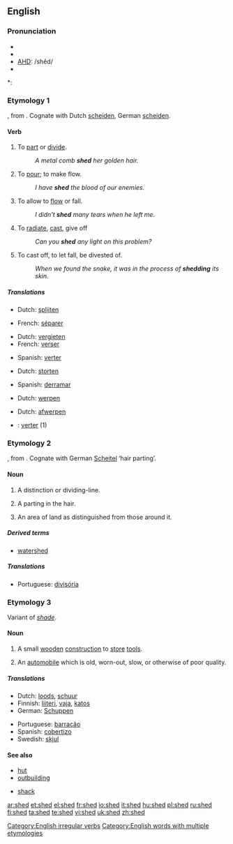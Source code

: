 ==English==

===Pronunciation===
* {{SAMPA|/SEd/}}
* {{IPA|/ʃɛd/}}
* [[w:AHD|AHD]]: /shěd/
* {{audio|en-us-shed.ogg|Audio (US)}}

*: {{rhymes|ɛd}}

===Etymology 1===
{{etyl|ang}} {{term|sceadan|lang=ang}}, from {{Ger.}}.  Cognate with Dutch [[scheiden]], German [[scheiden]].

====Verb====
{{en-verb|sheds|shedding|shed}}

# {{context|transitive|archaic}} To [[part]] or [[divide]].
#: ''A metal comb '''shed''' her golden hair.''
# {{context|transitive|archaic}} To [[pour]]; to make flow.
#: ''I have '''shed''' the blood of our enemies.''
# {{transitive}} To allow to [[flow]] or fall.
#: ''I didn't '''shed''' many tears when he left me.''
# {{transitive}} To [[radiate]], [[cast]], give off
#: ''Can you '''shed''' any light on this problem?''
# {{context|transitive|intransitive}} To cast off, to let fall, be divested of.
#: ''When we found the snake, it was in the process of '''shedding''' its skin.''

=====Translations=====
{{trans-top|To part or divide}}
* Dutch: [[splijten]]
{{trans-mid}}
* French: [[séparer]]
{{trans-bottom}}

{{trans-top|To pour; to make flow}}
* Dutch: [[vergieten]]
* French: [[verser]]
{{trans-mid}}
* Spanish: [[verter]]  {{m}}
{{trans-bottom}}

{{trans-top|To allow to flow or fall}}
* Dutch: [[storten]]
{{trans-mid}}
* Spanish: [[derramar]] {{m}}
{{trans-bottom}}

{{trans-top|To radiate, cast, give off}}
* Dutch: [[werpen]]
{{trans-mid}}
{{trans-bottom}}

{{trans-top|To cast off, to let fall, be divested of}}
* Dutch: [[afwerpen]]
{{trans-mid}}
{{trans-bottom}}

{{checktrans}}
* {{ttbc|Spanish}}: [[verter]] (1)

===Etymology 2===
{{etyl|ang}} {{term|scead|scēad|lang=ang}}, from {{Ger.}}.  Cognate with German [[Scheitel]] ‘hair parting’.

====Noun====
{{en-noun}}

# {{obsolete}} A distinction or dividing-line.
# {{obsolete}} A parting in the hair.
# {{obsolete}} An area of land as distinguished from those around it.

=====Derived terms=====
* [[watershed]]

=====Translations=====
* Portuguese: [[divisória]]

===Etymology 3===
Variant of ''[[shade]]''.

====Noun====
{{en-noun}}

# A small [[wooden]] [[construction]] to [[store]] [[tool]]s.
# {{context|UK|derogatory|informal}} An [[automobile]] which is old, worn-out, slow, or otherwise of poor quality.

=====Translations=====
{{top}}
* Dutch: [[loods]], [[schuur]]
* Finnish: [[liiteri]], [[vaja]], [[katos]]
* German: [[Schuppen]] {{m}}
{{mid}}
* Portuguese: [[barracão]] {{m}}
* Spanish: [[cobertizo]] {{m}}
* Swedish: [[skjul]] {{n}}
{{bottom}}

====See also====
{{top2}}
* [[hut]]
* [[outbuilding]]
{{mid2}}
* [[shack]]
{{bottom}}

[[Category:English irregular verbs]]
[[Category:English words with multiple etymologies]]

[[ar:shed]]
[[et:shed]]
[[el:shed]]
[[fr:shed]]
[[io:shed]]
[[it:shed]]
[[hu:shed]]
[[pl:shed]]
[[ru:shed]]
[[fi:shed]]
[[ta:shed]]
[[te:shed]]
[[vi:shed]]
[[uk:shed]]
[[zh:shed]]